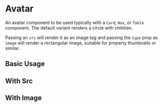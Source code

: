 
<Meta title="Avatar" component={Avatar} />

# Avatar

An avatar component to be used typically with a `Card`, `Nav`, or `Table` component. The default variant renders a circle with children.

Passing an `src` will render it as an image tag and passing the `type` prop as `image` will render a rectangular image, suitable for property thumbnails or similar.

<ArgsTable for={Avatar} />

## Basic Usage

<Canvas>
  <Story name="Basic Usage">
    <Avatar>
      <Icon icon="placeholderSmall" iconSize="small" />
    </Avatar>
  </Story>
</Canvas>

<RenderHtmlMarkup component="Avatar" story="Basic Usage" />

## With Src

<Canvas>
  <Story name="With Src">
    <Avatar src="https://picsum.photos/200" />
  </Story>
</Canvas>

<RenderHtmlMarkup component="Avatar" story="With Src" />

## With Image

<Canvas>
  <Story name="With Image">
    <Avatar type="image" src="https://picsum.photos/200/300" />
  </Story>
</Canvas>

<RenderHtmlMarkup component="Avatar" story="With Image" />
